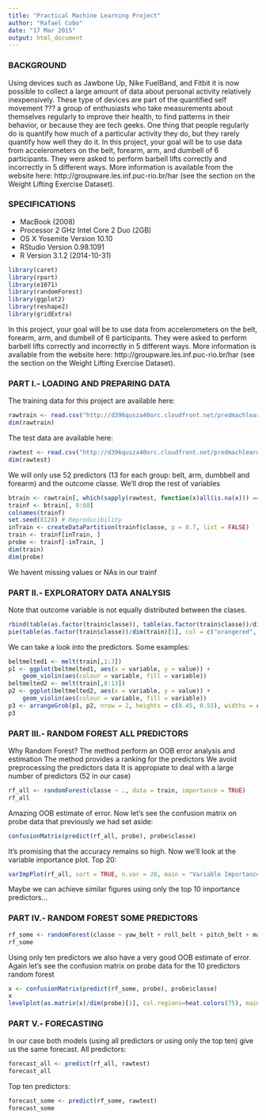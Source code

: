 ```yaml
---
title: "Practical Machine Learning Project"
author: "Rafael Cobo"
date: "17 Mar 2015"
output: html_document
---
```


### BACKGROUND

Using devices such as Jawbone Up, Nike FuelBand, and Fitbit it is now possible to collect a large amount of data about personal activity relatively inexpensively. These type of devices are part of the quantified self movement ??? a group of enthusiasts who take measurements about themselves regularly to improve their health, to find patterns in their behavior, or because they are tech geeks. One thing that people regularly do is quantify how much of a particular activity they do, but they rarely quantify how well they do it. In this project, your goal will be to use data from accelerometers on the belt, forearm, arm, and dumbell of 6 participants. They were asked to perform barbell lifts correctly and incorrectly in 5 different ways. More information is available from the website here: http://groupware.les.inf.puc-rio.br/har (see the section on the Weight Lifting Exercise Dataset). 

### SPECIFICATIONS
- MacBook (2008)
- Processor 2 GHz Intel Core 2 Duo (2GB)
- OS X Yosemite Version 10.10
- RStudio Version 0.98.1091
- R Version 3.1.2 (2014-10-31)

```r
library(caret)
library(rpart) 
library(e1071)
library(randomForest)
library(ggplot2)
library(reshape2)
library(gridExtra)
```

In this project, your goal will be to use data from accelerometers on the belt, forearm, arm, and dumbell of 6 participants. They were asked to perform barbell lifts correctly and incorrectly in 5 different ways. More information is available from the website here: http://groupware.les.inf.puc-rio.br/har (see the section on the Weight Lifting Exercise Dataset). 

### PART I.- LOADING AND PREPARING DATA
The training data for this project are available here: 
```r
rawtrain <- read.csv("http://d396qusza40orc.cloudfront.net/predmachlearn/pml-training.csv")
dim(rawtrain)
```

The test data are available here: 
```r
rawtest <- read.csv("http://d396qusza40orc.cloudfront.net/predmachlearn/pml-testing.csv")
dim(rawtest)
```

We will only use 52 predictors (13 for each group: belt, arm, dumbbell and forearm) and the outcome classe. We'll drop the rest of variables
```r
btrain <- rawtrain[, which(sapply(rawtest, function(x)all(is.na(x))) == FALSE)]
trainf <- btrain[, 8:60]
colnames(trainf)
set.seed(8128) # Reproducibility
inTrain <- createDataPartition(trainf$classe, p = 0.7, list = FALSE)
train <- trainf[inTrain, ]
probe <- trainf[-inTrain, ]
dim(train)
dim(probe)
```

We havent missing values or NAs in our trainf

### PART II.- EXPLORATORY DATA ANALYSIS
Note that outcome variable is not equally distributed between the clases.
```r
rbind(table(as.factor(train$classe)), table(as.factor(train$classe))/dim(train)[1])
pie(table(as.factor(train$classe))/dim(train)[1], col = c("orangered", "mediumseagreen", "royalblue1", "yellow1", "darkorange"), main = "Outcome Distribution on Train Set")
```

We can take a look into the predictors. Some examples:
```r
beltmelted1 <- melt(train[,1:3])
p1 <- ggplot(beltmelted1, aes(x = variable, y = value)) +
    geom_violin(aes(colour = variable, fill = variable))
beltmelted2 <- melt(train[,8:13])
p2 <- ggplot(beltmelted2, aes(x = variable, y = value)) +
    geom_violin(aes(colour = variable, fill = variable))
p3 <- arrangeGrob(p1, p2, nrow = 2, heights = c(0.45, 0.55), widths = c(8, 10) , main = textGrob("Violin Plot of Some Belt Related Predictors", just = "top", gp = gpar(fontface = "bold")))
p3
```

### PART III.- RANDOM FOREST ALL PREDICTORS
Why Random Forest?
The method perform an OOB error analysis and estimation
The method provides a ranking for the predictors
We avoid preprocessing the predictors data
It is appropiate to deal with a large number of predictors (52 in our case)

```r
rf_all <- randomForest(classe ~ ., data = train, importance = TRUE)
rf_all
```

Amazing OOB estimate of error. Now let's see the confusion matrix on probe data that previously we had set aside:
```r
confusionMatrix(predict(rf_all, probe), probe$classe)
```

It's promising that the accuracy remains so high. Now we'll look at the variable importance plot. Top 20:
```r
varImpPlot(rf_all, sort = TRUE, n.var = 20, main = "Variable Importance Plot. Top 20")
```

Maybe we can achieve similar figures using only the top 10 importance predictors...

### PART IV.- RANDOM FOREST SOME PREDICTORS
```r
rf_some <- randomForest(classe ~ yaw_belt + roll_belt + pitch_belt + magnet_dumbbell_z + magnet_dumbbell_y + pitch_forearm + gyros_arm_y + gyros_dumbbell_z + accel_dumbbell_y + magnet_belt_x, data = train, importance = FALSE)
rf_some
```

Using only ten predictors we also have a very good OOB estimate of error. Again let's see the confusion matrix on probe data for the 10 predictors random forest
```r
x <- confusionMatrix(predict(rf_some, probe), probe$classe)
x
levelplot(as.matrix(x)/dim(probe)[1], col.regions=heat.colors(75), main="Random Forest 10 Predictors Confusion Matrix / dim(probe)[1]")
```

### PART V.- FORECASTING
In our case both models (using all predictors or using only the top ten) give us the same forecast. All predictors:
```r
forecast_all <- predict(rf_all, rawtest)
forecast_all
```

Top ten predictors:
```r
forecast_some <- predict(rf_some, rawtest)
forecast_some
```